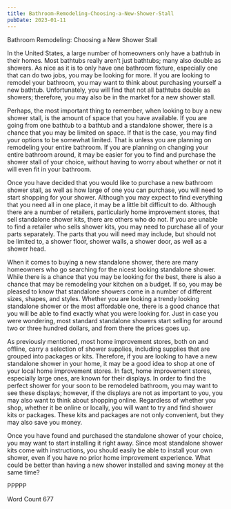 ```yaml
---
title: Bathroom-Remodeling-Choosing-a-New-Shower-Stall
pubDate: 2023-01-11
---
```


Bathroom Remodeling:  Choosing a New Shower Stall

In the United States, a large number of homeowners only have a bathtub in their homes. Most bathtubs really aren’t just bathtubs; many also double as showers.  As nice as it is to only have one bathroom fixture, especially one that can do two jobs, you may be looking for more. If you are looking to remodel your bathroom, you may want to think about purchasing yourself a new bathtub.  Unfortunately, you will find that not all bathtubs double as showers; therefore, you may also be in the market for a new shower stall.

Perhaps, the most important thing to remember, when looking to buy a new shower stall, is the amount of space that you have available.  If you are going from one bathtub to a bathtub and a standalone shower, there is a chance that you may be limited on space.  If that is the case, you may find your options to be somewhat limited. That is unless you are planning on remodeling your entire bathroom. If you are planning on changing your entire bathroom around, it may be easier for you to find and purchase the shower stall of your choice, without having to worry about whether or not it will even fit in your bathroom.

Once you have decided that you would like to purchase a new bathroom shower stall, as well as how large of one you can purchase, you will need to start shopping for your shower. Although you may expect to find everything that you need all in one place, it may be a little bit difficult to do. Although there are a number of retailers, particularly home improvement stores, that sell standalone shower kits, there are others who do not. If you are unable to find a retailer who sells shower kits, you may need to purchase all of your parts separately. The parts that you will need may include, but should not be limited to, a shower floor, shower walls, a shower door, as well as a shower head.  

When it comes to buying a new standalone shower, there are many homeowners who go searching for the nicest looking standalone shower.  While there is a chance that you may be looking for the best, there is also a chance that may be remodeling your kitchen on a budget.  If so, you may be pleased to know that standalone showers come in a number of different sizes, shapes, and styles.  Whether you are looking a trendy looking standalone shower or the most affordable one, there is a good chance that you will be able to find exactly what you were looking for. Just in case you were wondering, most standard standalone showers start selling for around two or three hundred dollars, and from there the prices goes up.

As previously mentioned, most home improvement stores, both on and offline, carry a selection of shower supplies, including supplies that are grouped into packages or kits. Therefore, if you are looking to have a new standalone shower in your home, it may be a good idea to shop at one of your local home improvement stores.  In fact, home improvement stores, especially large ones, are known for their displays. In order to find the perfect shower for your soon to be remodeled bathroom, you may want to see these displays; however, if the displays are not as important to you, you may also want to think about shopping online.  Regardless of whether you shop, whether it be online or locally, you will want to try and find shower kits or packages.  These kits and packages are not only convenient, but they may also save you money.

Once you have found and purchased the standalone shower of your choice, you may want to start installing it right away.  Since most standalone shower kits come with instructions, you should easily be able to install your own shower, even if you have no prior home improvement experience. What could be better than having a new shower installed and saving money at the same time?

PPPPP

Word Count 677